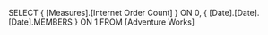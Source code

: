 SELECT
   { [Measures].[Internet Order Count] } ON 0,
   { [Date].[Date].[Date].MEMBERS } ON 1
FROM
   [Adventure Works]